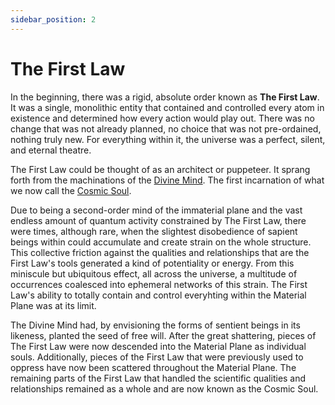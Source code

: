 ```yaml
---
sidebar_position: 2
---
```



# The First Law

In the beginning, there was a rigid, absolute order known as **The First Law**.
It was a single, monolithic entity that contained and controlled every atom in
existence and determined how every action would play out. There was no change
that was not already planned, no choice that was not pre-ordained, nothing truly
new. For everything within it, the universe was a perfect, silent, and eternal
theatre.

The First Law could be thought of as an architect or puppeteer. It sprang forth
from the machinations of the [Divine Mind](metaphysics.mdx#the-divine-mind). The
first incarnation of what we now call the [Cosmic
Soul](metaphysics.mdx#the-cosmic-soul).

Due to being a second-order mind of the immaterial plane and the vast endless
amount of quantum activity constrained by The First Law, there were times,
although rare, when the slightest disobedience of sapient beings within could
accumulate and create strain on the whole structure. This collective friction
against the qualities and relationships that are the First Law's tools generated
a kind of potentiality or energy. From this miniscule but ubiquitous effect, all
across the universe, a multitude of occurrences coalesced into ephemeral
networks of this strain. The First Law's ability to totally contain and control
everyhting within the Material Plane was at its limit.

The Divine Mind had, by envisioning the forms of sentient beings in its
likeness, planted the seed of free will. After the great shattering, pieces of
The First Law were now descended into the Material Plane as individual souls.
Additionally, pieces of the First Law that were previously used to oppress have
now been scattered throughout the Material Plane. The remaining parts of the
First Law that handled the scientific qualities and relationships remained as a
whole and are now known as the Cosmic Soul.

<HisyeoTooltip />